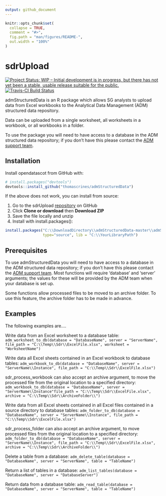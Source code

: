 ```yaml
---
output: github_document
---
```


<!-- README.md is generated from README.Rmd. Please edit that file -->

```r
knitr::opts_chunk$set(
  collapse = TRUE,
  comment = "#>",
  fig.path = "man/figures/README-",
  out.width = "100%"
)
```
# sdrUpload

<!-- badges: start -->
[![Project Status: WIP – Initial development is in progress, but there has not yet been a stable, usable release suitable for the public.](https://www.repostatus.org/badges/latest/wip.svg)](https://www.repostatus.org/#wip) [![Travis-CI Build Status](https://api.travis-ci.org/thomascrines/admStructuredData.svg?branch=master)](https://travis-ci.org/thomascrines/admStucturedData)
<!-- badges: end -->

admStructuredData is an R package which allows SG analysts to upload data from Excel workbooks to the Analytical Data Management (ADM) structured data repository.

Data can be uploaded from a single worksheet, all worksheets in a workbook, or all workbooks in a folder. 

To use the package you will need to have access to a database in the ADM structured data repository; if you don't have this please contact the [ADM support team](mailto:adm.support@gov.scot).

## Installation

Install opendatascot from GitHub with:

```r
# install.packages("devtools")
devtools::install_github("thomascrines/admStructuredData")
```

If the above does not work, you can install from source:

1. Go to the sdrUpload [repository](https://github.com/thomascrines/admStructuredData) on GitHub
2. Click **Clone or download** then **Download ZIP**
3. Save the file locally and unzip
4. Install with install.packages():

```r
install.packages("C:\\DownloadDirectory\\admStructuredData-master\\admStructuredData-master", repos = NULL,
                 type="source", lib = "C:\\YourLibraryPath")
```

Prerequisites
---------
To use admStructuredData you will need to have access to a database in the ADM structured data repository; if you don't have this please contact the [ADM support team](mailto:adm.support@gov.scot). Most functions will require 'database' and 'server' arguments; the values for these will be provided by the ADM team when your database is set up.

Some functions allow processed files to be moved to an archive folder. To use this feature, the archive folder has to be made in advance.

Examples
---------

The following examples are....

Write data from an Excel worksheet to a database table:
`adm_worksheet_to_db(database = "DatabaseName", server = "ServerName", file_path = "C:\\Temp\\Sdr\\ExcelFile.xlsx", worksheet = "WorksheetName")`

Write data all Excel sheets contained in an Excel workbook to database tables:
`adm_workbook_to_db(database = "DatabaseName", server = "ServerName\\Instance", file_path = "C:\\Temp\\Sdr\\ExcelFile.xlsx")`

sdr_process_workbook can also accept an archive argument, to move the processed file from the original location to a specified directory:
`adm_workbook_to_db(database = "DatabaseName", server = "ServerName\\Instance"file_path = "C:\\Temp\\Sdr\\ExcelFile.xlsx", archive = "C:\\Temp\\Sdr\\ArchiveFolder\\")`

Write data from all Excel sheets contained in all Excel files contained in a source directory to database tables:
`adm_folder_to_db(database = "DatabaseName", server = "ServerName\\Instance", file_path = "C:\\Temp\\Sdr\\ExcelFile.xlsx")`

sdr_process_folder can also accept an archive argument, to move processed files from the original location to a specified directory:
`adm_folder_to_db(database = "DatabaseName", server = "ServerName\\Instance", file_path = "C:\\Temp\\Sdr\\ExcelFile.xlsx", archive = "C:\\Temp\\Sdr\\ArchiveFolder\\")`

Delete a table from a database:
`adm_delete_table(database = "DatabaseName", server = "ServerName", table = "TableName")`

Return a list of tables in a database:
`adm_list_tables(database = "DatabaseName", server = "DatabaseServer")`

Return data from a database table:
`adm_read_table(database = "DatabaseName", server = "ServerName", table = "TableName")`
